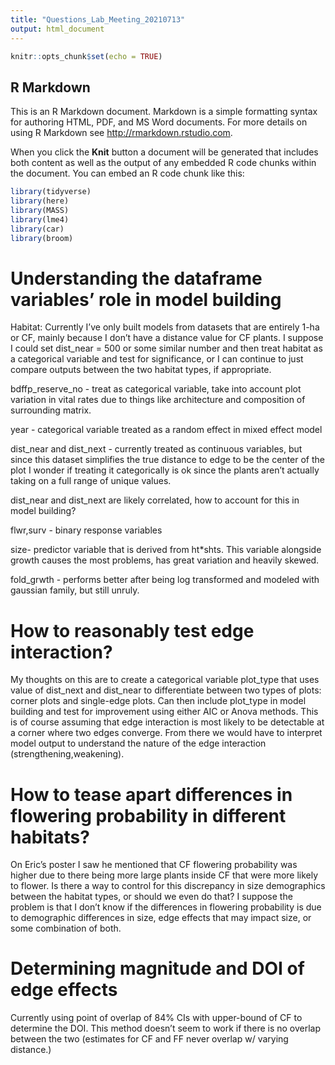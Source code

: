 ```yaml
---
title: "Questions_Lab_Meeting_20210713"
output: html_document
---
```


```r
knitr::opts_chunk$set(echo = TRUE)
```

## R Markdown

This is an R Markdown document. Markdown is a simple formatting syntax for authoring HTML, PDF, and MS Word documents. For more details on using R Markdown see <http://rmarkdown.rstudio.com>.

When you click the **Knit** button a document will be generated that includes both content as well as the output of any embedded R code chunks within the document. You can embed an R code chunk like this:

```r
library(tidyverse)
library(here)
library(MASS)
library(lme4)
library(car)
library(broom)
```

# Understanding the dataframe variables' role in model building

Habitat: Currently I've only built models from datasets that are entirely 1-ha or CF, mainly 
because I don't have a distance value for CF plants. I suppose I could set dist_near = 500 or some similar number and then treat habitat as a categorical variable and test for significance, or I can continue to just compare outputs between the two habitat types, if appropriate.

bdffp_reserve_no - treat as categorical variable, take into account plot variation in vital rates due to things like architecture and composition of surrounding matrix.

year - categorical variable treated as a random effect in mixed effect model

dist_near and dist_next - currently treated as continuous variables, but since this dataset
simplifies the true distance to edge to be the center of the plot I wonder if treating it 
categorically is ok since the plants aren't actually taking on a full range of unique values.

dist_near and dist_next are likely correlated, how to account for this in model building?

flwr,surv - binary response variables 

size- predictor variable that is derived from ht*shts. This variable alongside growth causes
the most problems, has great variation and heavily skewed. 

fold_grwth - performs better after being log transformed and modeled with gaussian family, but still unruly. 

# How to reasonably test edge interaction?

My thoughts on this are to create a categorical variable plot_type that uses value
of dist_next and dist_near to differentiate between two types of plots: corner plots and
single-edge plots. Can then include plot_type in model building and test for improvement using 
either AIC or Anova methods. This is of course assuming that edge interaction is most likely to be detectable at a corner where two edges converge. From there we would have to interpret model output to understand the nature of the edge interaction (strengthening,weakening). 

# How to tease apart differences in flowering probability in different habitats?

On Eric's poster I saw he mentioned that CF flowering probability was higher due to there
being more large plants inside CF that were more likely to flower. Is there a way to control 
for this discrepancy in size demographics between the habitat types, or should we even do that? I suppose the problem is that I don't know if the differences in flowering probability is due to demographic differences in size, edge effects that may impact size, or some combination of both. 

# Determining magnitude and DOI of edge effects

Currently using point of overlap of 84% CIs with upper-bound of CF to determine the 
DOI. This method doesn't seem to work if there is no overlap between the two (estimates for CF and FF never overlap w/ varying distance.)





